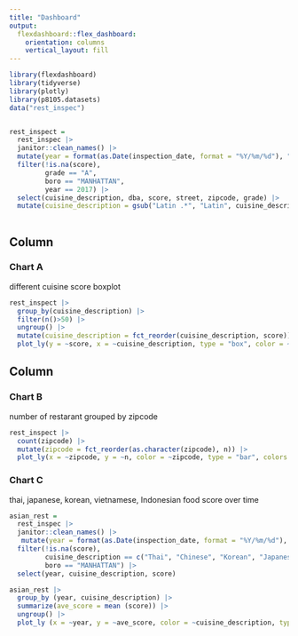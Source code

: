 ```yaml
---
title: "Dashboard"
output: 
  flexdashboard::flex_dashboard:
    orientation: columns
    vertical_layout: fill
---
```


```r
library(flexdashboard)
library(tidyverse)
library(plotly)
library(p8105.datasets)
data("rest_inspec")


rest_inspect = 
  rest_inspec |>
  janitor::clean_names() |>
  mutate(year = format(as.Date(inspection_date, format = "%Y/%m/%d"), "%Y")) |>
  filter(!is.na(score),
         grade == "A", 
         boro == "MANHATTAN", 
         year == 2017) |>
  select(cuisine_description, dba, score, street, zipcode, grade) |>
  mutate(cuisine_description = gsub("Latin .*", "Latin", cuisine_description)) 
  
```

Column {data-width=650}
-----------------------------------------------------------------------

### Chart A
different cuisine score boxplot
```r
rest_inspect |>
  group_by(cuisine_description) |>
  filter(n()>50) |>
  ungroup() |>
  mutate(cuisine_description = fct_reorder(cuisine_description, score)) |>
  plot_ly(y = ~score, x = ~cuisine_description, type = "box", color = ~cuisine_description, colors = "viridis")
```

Column {data-width=350}
-----------------------------------------------------------------------

### Chart B
number of restarant grouped by zipcode
```r
rest_inspect |>
  count(zipcode) |>
  mutate(zipcode = fct_reorder(as.character(zipcode), n)) |>
  plot_ly(x = ~zipcode, y = ~n, color = ~zipcode, type = "bar", colors = "viridis")
```

### Chart C

thai, japanese, korean, vietnamese, Indonesian food score over time 
```r
asian_rest = 
  rest_inspec |>
  janitor::clean_names() |>
   mutate(year = format(as.Date(inspection_date, format = "%Y/%m/%d"), "%Y")) |>
  filter(!is.na(score),
         cuisine_description == c("Thai", "Chinese", "Korean", "Japanese", "Indonesian", "Vietnamese/Cambodian/Malaysia", "Filipino"),
         boro == "MANHATTAN") |>
  select(year, cuisine_description, score) 

asian_rest |>
  group_by (year, cuisine_description) |>
  summarize(ave_score = mean (score)) |>
  ungroup() |>
  plot_ly (x = ~year, y = ~ave_score, color = ~cuisine_description, type = "scatter", mode = "lines+markers", colors = "viridis") 
```

